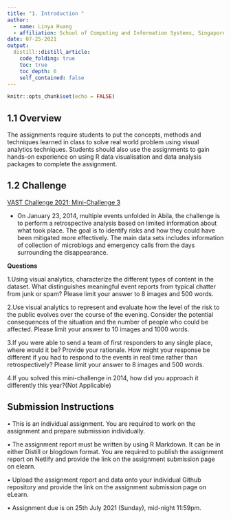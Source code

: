 ```yaml
---
title: "1. Introduction "
author:
  - name: Linya Huang
  - affiliation: School of Computing and Information Systems, Singapore Management University
date: 07-25-2021
output:
  distill::distill_article:
    code_folding: true
    toc: true
    toc_depth: 6
    self_contained: false
---
```


```r
knitr::opts_chunk$set(echo = FALSE)
```

## 1.1 Overview

The assignments require students to put the concepts, methods and techniques  learned in class to solve real world problem using visual analytics techniques. Students should also use the assignments to gain hands-on experience on using R data visualisation and data analysis packages to complete the assignment.

## 1.2 Challenge

[VAST Challenge 2021: Mini-Challenge 3](https://vast-challenge.github.io/2021/MC3.html) 

- On January 23, 2014, multiple events unfolded in Abila, the challenge is to perform a retrospective analysis based on limited information about what took place. The goal is to identify risks and how they could have been mitigated more effectively. The main data sets includes information of collection of microblogs and emergency calls from the days surrounding the disappearance.

__Questions__


1.Using visual analytics, characterize the different types of content in the dataset. What distinguishes meaningful event reports from typical chatter from junk or spam? Please limit your answer to 8 images and 500 words.

2.Use visual analytics to represent and evaluate how the level of the risk to the public evolves over the course of the evening. Consider the potential consequences of the situation and the number of people who could be affected. Please limit your answer to 10 images and 1000 words.

3.If you were able to send a team of first responders to any single place, where would it be? Provide your rationale. How might your response be different if you had to respond to the events in real time rather than retrospectively? Please limit your answer to 8 images and 500 words.

4.If you solved this mini-challenge in 2014, how did you approach it differently this year?(Not Applicable)

## Submission Instructions

• This is an individual assignment. You are required to work on the assignment and prepare submission individually.

• The assignment report must be written by using R Markdown. It can be in either Distill or blogdown format. You are required to publish the assignment report on Netlify and provide the link on the assignment submission page on elearn.

• Upload the assignment report and data onto your individual Github repository and provide the link on the assignment submission page on eLearn.

• Assignment due is on 25th July 2021 (Sunday), mid-night 11:59pm.






